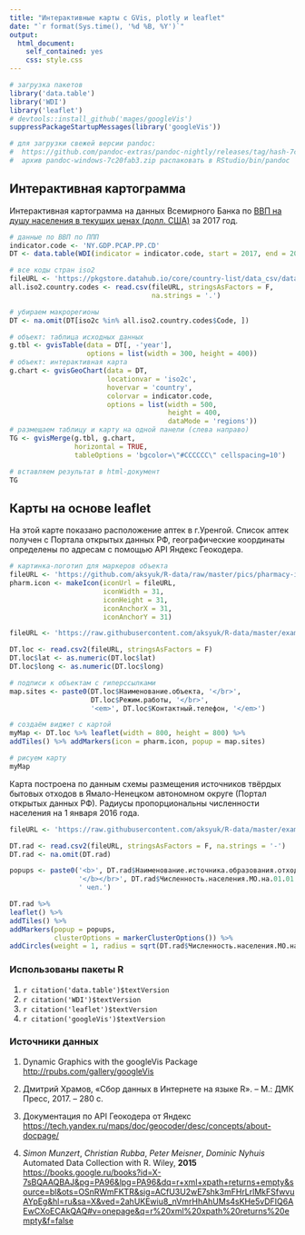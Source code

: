 ```yaml
---
title: "Интерактивные карты с GVis, plotly и leaflet"
date: "`r format(Sys.time(), '%d %B, %Y')`"
output:
  html_document:
    self_contained: yes
    css: style.css
---
```


```r
# загрузка пакетов
library('data.table')
library('WDI')
library('leaflet')
# devtools::install_github('mages/googleVis')
suppressPackageStartupMessages(library('googleVis'))

# для загрузки свежей версии pandoc:
#  https://github.com/pandoc-extras/pandoc-nightly/releases/tag/hash-7c20fab3
#  архив pandoc-windows-7c20fab3.zip распаковать в RStudio/bin/pandoc
```


## Интерактивная картограмма  

Интерактивная картограмма на данных Всемирного Банка по [ВВП на душу населения в текущих ценах (долл. США)](https://data.worldbank.org/indicator/NY.GDP.PCAP.CD?view=chart) за 2017 год.     

```r
# данные по ВВП по ППП
indicator.code <- 'NY.GDP.PCAP.PP.CD'
DT <- data.table(WDI(indicator = indicator.code, start = 2017, end = 2017))

# все коды стран iso2
fileURL <- 'https://pkgstore.datahub.io/core/country-list/data_csv/data/d7c9d7cfb42cb69f4422dec222dbbaa8/data_csv.csv'
all.iso2.country.codes <- read.csv(fileURL, stringsAsFactors = F, 
                                   na.strings = '.')

# убираем макрорегионы
DT <- na.omit(DT[iso2c %in% all.iso2.country.codes$Code, ])

# объект: таблица исходных данных
g.tbl <- gvisTable(data = DT[, -'year'], 
                   options = list(width = 300, height = 400))
# объект: интерактивная карта
g.chart <- gvisGeoChart(data = DT, 
                        locationvar = 'iso2c', 
                        hovervar = 'country',
                        colorvar = indicator.code, 
                        options = list(width = 500, 
                                       height = 400, 
                                       dataMode = 'regions'))
# размещаем таблицу и карту на одной панели (слева направо)
TG <- gvisMerge(g.tbl, g.chart, 
                horizontal = TRUE, 
                tableOptions = 'bgcolor=\"#CCCCCC\" cellspacing=10')

# вставляем результат в html-документ
TG
```


## Карты на основе leaflet    

На этой карте показано расположение аптек в г.Уренгой. Список аптек получен с Портала открытых данных РФ, географические координаты определены по адресам с помощью API Яндекс Геокодера.    

```r
# картинка-логотип для маркеров объекта
fileURL <- 'https://github.com/aksyuk/R-data/raw/master/pics/pharmacy-icon.png'
pharm.icon <- makeIcon(iconUrl = fileURL, 
                       iconWidth = 31,
                       iconHeight = 31,
                       iconAnchorX = 31,
                       iconAnchorY = 31)

fileURL <- 'https://raw.githubusercontent.com/aksyuk/R-data/master/examples/Urengoy_pharmacies.csv'

DT.loc <- read.csv2(fileURL, stringsAsFactors = F)
DT.loc$lat <- as.numeric(DT.loc$lat)
DT.loc$long <- as.numeric(DT.loc$long)

# подписи к объектам с гиперссылками
map.sites <- paste0(DT.loc$Наименование.объекта, '</br>',
                    DT.loc$Режим.работы, '</br>',
                    '<em>', DT.loc$Контактный.телефон, '</em>')

# создаём виджет с картой
myMap <- DT.loc %>% leaflet(width = 800, height = 800) %>% 
addTiles() %>% addMarkers(icon = pharm.icon, popup = map.sites)

# рисуем карту
myMap
```

Карта построена по данным схемы размещения источников твёрдых бытовых отходов в Ямало-Ненецком автономном округе (Портал открытых данных РФ). Радиусы пропорциональны численности населения на 1 января 2016 года.    

```r
fileURL <- 'https://raw.githubusercontent.com/aksyuk/R-data/master/examples/YNao_tbo.csv'

DT.rad <- read.csv2(fileURL, stringsAsFactors = F, na.strings = '-')
DT.rad <- na.omit(DT.rad)

popups <- paste0('<b>', DT.rad$Наименование.источника.образования.отходов,
                 '</b></br>', DT.rad$Численность.населения.МО.на.01.01.2016.г.,
                 ' чел.')

DT.rad %>%
leaflet() %>%
addTiles() %>%
addMarkers(popup = popups,
           clusterOptions = markerClusterOptions()) %>% 
addCircles(weight = 1, radius = sqrt(DT.rad$Численность.населения.МО.на.01.01.2016.г.) * 100)
```


### Использованы пакеты R  
<!-- ссылки получены функцией citation('имя_пакета')-->
  
1. `r citation('data.table')$textVersion`    
1. `r citation('WDI')$textVersion`    
1. `r citation('leaflet')$textVersion`    
1. `r citation('googleVis')$textVersion`    

### Источники данных   

1. Dynamic Graphics with the googleVis Package <http://rpubs.com/gallery/googleVis>      

1. Дмитрий Храмов, «Сбор данных в Интернете на языке R». – М.: ДМК Пресс, 2017. – 280 с.   

1. Документация по API Геокодера от Яндекс <https://tech.yandex.ru/maps/doc/geocoder/desc/concepts/about-docpage/>   

1. *Simon Munzert*, *Christian Rubba*, *Peter Meisner*, *Dominic Nyhuis* Automated Data Collection with R. Wiley, **2015** <https://books.google.ru/books?id=X-7sBQAAQBAJ&pg=PA96&lpg=PA96&dq=r+xml+xpath+returns+empty&source=bl&ots=OSnRWmFKTR&sig=ACfU3U2wE7shk3mFHrLrlMkFSfwvuAYpEg&hl=ru&sa=X&ved=2ahUKEwiu8_nVmrHhAhUMs4sKHe5vDFIQ6AEwCXoECAkQAQ#v=onepage&q=r%20xml%20xpath%20returns%20empty&f=false>   